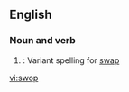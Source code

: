 ==English==
===Noun and verb===
#{{hello Fi! not obsolete}}: Variant spelling for [[swap]]

[[vi:swop]]